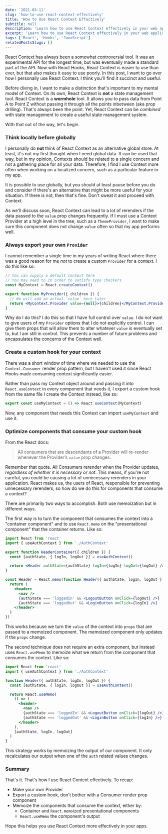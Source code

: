 ```yaml
---
date: '2021-03-11'
slug: 'how-to-use-react-context-effectively'
title: 'How to Use React Context Effectively'
subtitle: null
description: 'Learn how to use React Context effectively in your web applications by using custom hooks and memoization.'
excerpt: 'Learn how to use React Context effectively in your web applications by using custom hooks and memoization.'
tags: ['React', 'Hooks', 'JavaScript']
relatedPostsSlugs: []
---
```


React Context has always been a somewhat controversial tool. It was an experimental API for the longest time, but was eventually made a standard part of the API. Now with React Hooks, React Context is easier to use than ever, but that also makes it easy to use poorly. In this post, I want to go over how I personally use React Context. I think you'll find it succinct and useful.

Before diving in, I want to make a distinction that's important to my mental model of Context. On its own, React Context is **not** a state management tool. React Context is a **wormhole** tool. It allows you to pass data from Point A to Point Z without passing it through all the points inbetween (aka prop drilling). That's always been the point. Yet, React Context can be _combined_ with state management <Marker content="Even regular ol' <code>React.useState</code> will suffice." /> to create a useful state management system.

With that out of the way, let's begin.

### Think locally before globally

I personally do **not** think of React Context as an alternative global store. At least, it's not my first thought when I need global data. It can be used that way, but in my opinion, Contexts should be related to a single concern and not a gathering place for all your data. Therefore, I find I use Context more often when working on a localized concern, such as a particular feature in my app.

It is possible to use globally, but you should at least pause before you do and consider if there's an alternative that might be more useful for your situation. If there is not, then that's fine. Don't sweat it and proceed with Context.

As we'll discuss soon, React Context can lead to a lot of rerenders if the data passed to the `value` prop changes frequently. If I must use a Context Provider at a high level in the tree, such as a `ThemeProvider`, I want to make sure this component does not change `value` often so that my app performs well.

### Always export your own `Provider`

I cannot remember a single time in my years of writing React where there was a good reason for me _not_ to create a custom `Provider` for a context. I do this like so:

```jsx
// You can supply a default context here
// You may need to in order to satisfy type checkers
const MyContext = React.createContext()

export function MyProvider({ children }) {
  // We will add an actual `value` here later
  return <MyContext.Provider value={null}>{children}</MyContext.Provider>
}
```

Why do I do this? I do this so that I have full control over `value`. I do not want to give users of my `Provider` options that I do not explicitly control. I can give them props that will allow them to alter whatever `value` is eventually set to, but I am still in control. This prevents a number of future problems and encapsulates the concerns of the Context well.

### Create a custom hook for your context

There was a short window of time where we needed to use the `Context.Consumer` render prop pattern, but I haven't used it since React Hooks made consuming context significantly easier.

Rather than pass my Context object around and passing it into `React.useContext` in every component that needs it, I export a custom hook from the same file I create the Context instead, like so:

```javascript
export const useMyContext = () => React.useContext(MyContext)
```

Now, any component that needs this Context can import `useMyContext` and use it.

### Optimize components that consume your custom hook

From the React docs:

> All consumers that are descendants of a Provider will re-render whenever the Provider’s `value` prop changes.

Remember that quote. All Consumers rerender when the Provider updates, _regardless of whether it is necessary or not_. This means, if you're not careful, you could be causing a lot of unnecessary rerenders in your application. React makes us, the users of React, responsible for preventing unnecessary rerenders, so how do we do this for components that consume a context?

There are primarily two ways to accomplish. Both use memoization but in different ways.

The first way is to turn the component that consumes the context into a "container component" and to use `React.memo` on the "presentational component" that the container returns. Like so:

```jsx
import React from 'react'
import { useAuthContext } from './AuthContext'

export function HeaderContainer({ children }) {
  const [authState, { logIn, logOut }] = useAuthContext()

  return <Header authState={authState} logIn={logIn} logOut={logOut} />
}

const Header = React.memo(function Header({ authState, logIn, logOut }) {
  return (
    <header>
      <nav />
      {authState === 'loggedIn' && <LogoutButton onClick={logOut} />}
      {authState === 'loggedOut' && <LoginButton onClick={logIn} />}
    </header>
  )
})
```

This works because we turn the `value` of the context into `props` that are passed to a memoized component. The memoized component only updates if the `props` change.

The second technique does not require an extra component, but instead uses `React.useMemo` to memoize what we return from the component that consumes the context. Like so:

```jsx
import React from 'react'
import { useAuthContext } from './AuthContext'

function Header({ authState, logIn, logOut }) {
  const [authState, { logIn, logOut }] = useAuthContext()

  return React.useMemo(
    () => (
      <header>
        <nav />
        {authState === 'loggedIn' && <LogoutButton onClick={logOut} />}
        {authState === 'loggedOut' && <LoginButton onClick={logIn} />}
      </header>
    ),
    [authState, logIn, logOut]
  )
}
```

This strategy works by memoizing the output of our component. It only recalculates our output when one of the `auth` related values changes. <Marker content="It is likely someone will say, &ldquo;That's not true!&rdquo; and they would be pedantic, but also correct. The React docs mention that values memoized with <code>useMemo</code> might be recalculated without the dependencies changing, but it works how we expect most of the time and will never calculate incorrectly, so don't worry about it." />

### Summary

That's it. That's how I use React Context effectively. To recap:

- Make your own Provider
- Export a custom hook, don't bother with a Consumer render prop component
- Memoize the components that consume the context, either by:
  - Container and `React.memo`ized presentational components
  - `React.useMemo` the component's output

Hope this helps you use React Context more effectively in your apps.
